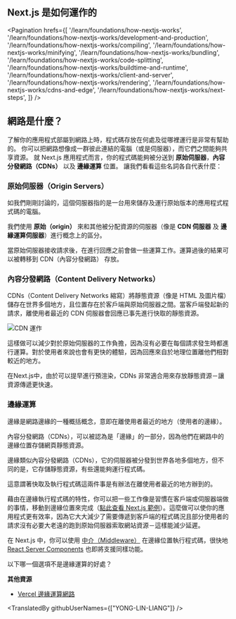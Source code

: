 
## Next.js 是如何運作的

<Pagination
  hrefs={[
    '/learn/foundations/how-nextjs-works',
    '/learn/foundations/how-nextjs-works/development-and-production',
    '/learn/foundations/how-nextjs-works/compiling',
    '/learn/foundations/how-nextjs-works/minifying',
    '/learn/foundations/how-nextjs-works/bundling',
    '/learn/foundations/how-nextjs-works/code-splitting',
    '/learn/foundations/how-nextjs-works/buildtime-and-runtime',
    '/learn/foundations/how-nextjs-works/client-and-server',
    '/learn/foundations/how-nextjs-works/rendering',
    '/learn/foundations/how-nextjs-works/cdns-and-edge',
    '/learn/foundations/how-nextjs-works/next-steps',
  ]}
/>

## 網路是什麼？

了解你的應用程式部屬到網路上時，程式碼存放在何處及從哪裡運行是非常有幫助的。
你可以把網路想像成一群彼此連結的電腦（或是伺服器），而它們之間能夠共享資源。
就 Next.js 應用程式而言，你的程式碼能夠被分送到 **原始伺服器**，**內容分發網路（CDNs）** 以及 **邊緣運算** 位置。
讓我們看看這些名詞各自代表什麼：

### 原始伺服器（Origin Servers）

如我們剛剛討論的，這個伺服器指的是一台用來儲存及運行原始版本的應用程式程式碼的電腦。

我們使用 **原始（origin）** 來和其他被分配資源的伺服器（像是 **CDN 伺服器** 及 **邊緣運算伺服器**）進行概念上的區分。

當原始伺服器接收請求後，在進行回應之前會做一些運算工作。運算過後的結果可以被轉移到 CDN（內容分發網路） 存放。


### 內容分發網路（Content Delivery Networks）

CDNs（Content Delivery Networks 縮寫）將靜態資源（像是 HTML 及圖片檔）儲存在世界多個地方，且位置存在於客戶端與原始伺服器之間。當客戶端發起新的請求，離使用者最近的 CDN 伺服器會回應已事先進行快取的靜態資源。

![CDN 運作](https://nextjs.org/static/images/learn/foundations/cdn.png "CDN 運作")

這樣做可以減少對於原始伺服器的工作負擔，因為沒有必要在每個請求發生時都進行運算。對於使用者來說也會有更快的體驗，因為回應來自於地理位置離他們相對較近的地方。

在Next.js中，由於可以提早進行預渲染，CDNs 非常適合用來存放靜態資源－讓資源傳遞更快速。

### 邊緣運算

邊緣是網路邊緣的一種概括概念，意即在離使用者最近的地方（使用者的邊緣）。

內容分發網路（CDNs），可以被認為是「邊緣」的一部分，因為他們在網路中的邊緣位置存儲網頁靜態資源。

邊緣類似內容分發網路（CDNs），它的伺服器被分發到世界各地多個地方，但不同的是，它存儲靜態資源，有些還能夠運行程式碼。

這意謂著快取及執行程式碼這兩件事是有辦法在離使用者最近的地方辦到的。

藉由在邊緣執行程式碼的特性，你可以把一些工作像是習慣在客戶端或伺服器端做的事情，移動到邊緣位置來完成（[點此查看 Next.js 範例](https://vercel.com/features/edge-functions#:~:text=or%20steps%20required.-,CODE%20EXAMPLES,-Unlock%20the%20potential)）。這麼做可以使你的應用程式更有效率，因為它大大減少了需要傳遞到客戶端的程式碼況且部分使用者的請求沒有必要大老遠的跑到原始伺服器索取網站資源－這樣能減少延遲。

在 Next.js 中，你可以使用 [中介（Middleware）](/docs/middleware) 在邊緣位置執行程式碼，很快地 [React Server Components](/docs/advanced-features/react-18/overview#react-server-components-alpha) 也即將支援同樣功能。

<Quiz>
    <QuizHeading type={QuizType.quickReview}>
        以下哪一個選項不是邊緣運算的好處？
    </QuizHeading>
    <QuizOptionGroup>
        <QuizOption text="減少對單一伺服器的負擔"/>
        <QuizOption text="更快地傳遞資源"/>
        <QuizOption text="增加索取網站資源而造成的網路延遲時間" isCorrect/>
        <QuizOption text="能夠改善效能表現"/>
    </QuizOptionGroup>
</Quiz>

**其他資源**

- [Vercel 邊緣運算網路](https://vercel.com/docs/concepts/edge-network/overview)

<TranslatedBy githubUserNames={["YONG-LIN-LIANG"]} />